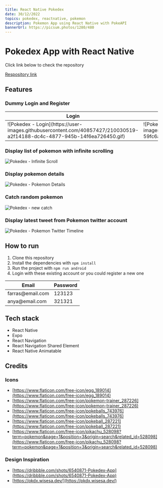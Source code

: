 ```yaml
---
title: React Native Pokedex
date: 30/12/2022
topics: pokedex, reactnative, pokemon
description: Pokemon App using React Native with PokeAPI
bannerUrl: https://picsum.photos/1280/480
---
```

# Pokedex App with React Native

Click link below to check the repository

[Respository link](https://github.com/frrsfuzn/rn-pokedex-app/tree/main)

## Features

### Dummy Login and Register

<table>
  <thead>
    <tr>
      <th>Login</th>
      <th>Register</th>
    </tr>
  </thead>
  <tbody>
    <tr>
      <td>![Pokedex - Login](https://user-images.githubusercontent.com/40857427/210030519-a2f14188-dc4c-4877-945b-14f6ea726450.gif)</td>
      <td>![Pokedex - Register](https://user-images.githubusercontent.com/40857427/210030527-59fc6a34-4843-4eeb-9afc-2cd4e878a8fd.gif)</td>
    </tr>
  </tbody>
</table>

### Display list of pokemon with infinite scrolling
![Pokedex - Infinite Scroll](https://user-images.githubusercontent.com/40857427/210030575-26ae8652-19f1-455d-b151-74a671e03a21.gif)


### Display pokemon details
![Pokedex - Pokemon Details](https://user-images.githubusercontent.com/40857427/210030583-15350534-92fa-4c61-ad16-b7fc3a2d4119.gif)


### Catch random pokemon
![Pokedex - new catch](https://user-images.githubusercontent.com/40857427/210034877-055c9471-6d81-442a-8a94-faecdcc127d8.gif)


### Display latest tweet from Pokemon twitter account
![Pokedex - Pokemon Twitter Timeline](https://user-images.githubusercontent.com/40857427/210030567-13fd2fde-cafc-4750-b8ec-6ff79c7dd579.gif)

## How to run
1. Clone this repository
2. Install the dependencies with `npm install`
3. Run the project with `npm run android`
4. Login with these existing account or you could register a new one

<table>
  <thead>
    <tr>
      <th>Email</th>
      <th>Password</th>
    </tr>
  </thead>
  <tbody>
    <tr>
      <td>farras@email.com</td>
      <td>123123</td>
    </tr>
    <tr>
      <td>anya@email.com</td>
      <td>321321</td>
    </tr>
  </tbody>
</table>

## Tech stack

- React Native
- Expo
- React Navigation
- React Navigation Shared Element
- React Native Animatable

## Credits

### Icons
- [https://www.flaticon.com/free-icon/egg_189014](https://www.flaticon.com/free-icon/egg_189014)
- [https://www.flaticon.com/free-icon/pokemon-trainer_287226](https://www.flaticon.com/free-icon/pokemon-trainer_287226)
- [https://www.flaticon.com/free-icon/pokeballs_743976](https://www.flaticon.com/free-icon/pokeballs_743976)
- [https://www.flaticon.com/free-icon/pokeball_287221](https://www.flaticon.com/free-icon/pokeball_287221)
- [https://www.flaticon.com/free-icon/pikachu_528098?term=pokemon&page=1&position=3&origin=search&related_id=528098](https://www.flaticon.com/free-icon/pikachu_528098?term=pokemon&page=1&position=3&origin=search&related_id=528098)

### Design Inspiration
- [https://dribbble.com/shots/6540871-Pokedex-App](https://dribbble.com/shots/6540871-Pokedex-App)
- [https://pkdx.wisesa.dev/](https://pkdx.wisesa.dev/)

